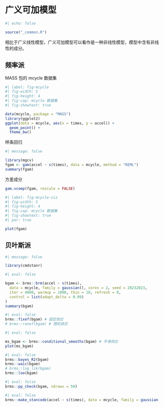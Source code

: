 # 广义可加模型 {#sec-generalized-additive-models}

```r
#| echo: false

source("_common.R")
```

相比于广义线性模型，广义可加模型可以看作是一种非线性模型，模型中含有非线性的成分。

## 频率派

MASS 包的 mcycle 数据集

```r
#| label: fig-mcycle
#| fig-width: 5
#| fig-height: 4
#| fig-cap: mcycle 数据集
#| fig-showtext: true

data(mcycle, package = "MASS")
library(ggplot2)
ggplot(data = mcycle, aes(x = times, y = accel)) +
  geom_point() +
  theme_bw()
```

样条回归

```r
#| message: false

library(mgcv)
fgam <- gam(accel ~ s(times), data = mcycle, method = "REML")
summary(fgam)
```

方差成分

```r
gam.vcomp(fgam, rescale = FALSE)
```

```r
#| label: fig-mcycle-viz
#| fig-width: 5
#| fig-height: 4
#| fig-cap: mcycle 数据集
#| fig-showtext: true
#| par: true

plot(fgam)
```

## 贝叶斯派

```r
#| message: false

library(cmdstanr)
```

```r
#| eval: false

bgam <- brms::brm(accel ~ s(times),
  data = mcycle, family = gaussian(), cores = 2, seed = 20232023,
  iter = 4000, warmup = 1000, thin = 10, refresh = 0,
  control = list(adapt_delta = 0.99)
)
summary(bgam)
```

```r
#| eval: false
brms::fixef(bgam) # 固定效应
# brms::ranef(bgam) # 随机效应
```

```r
#| eval: false

ms_bgam <- brms::conditional_smooths(bgam) # 平滑效应
plot(ms_bgam)
```

```r
#| eval: false
brms::bayes_R2(bgam)
brms::waic(bgam)
# brms::log_lik(bgam)
brms::loo(bgam)
```

```r
#| eval: false
brms::pp_check(bgam, ndraws = 50)
```

```r
#| eval: false
brms::make_stancode(accel ~ s(times), data = mcycle, family = gaussian())
```
